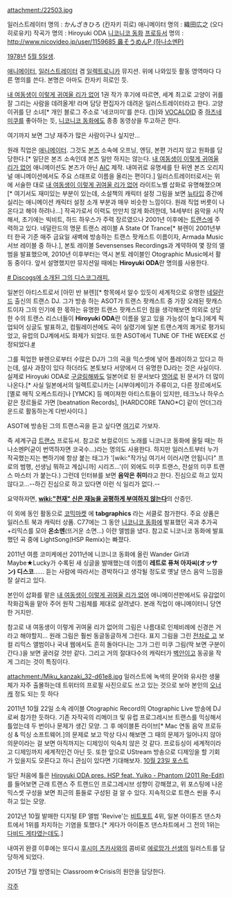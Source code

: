 attachment:/22503.jpg

일러스트레이터 명의 : かんざきひろ (칸자키 히로)
애니메이터 명의 : 織田広之 (오다 히로유키)
작곡가 명의 : Hiroyuki ODA
[[니코니코 동화]] [[프로듀서]] 명의 : [[http://www.nicovideo.jp/user/1159685 鼻そうめんP (하나소멘P)]]

[[1978년]] [[5월 5일]]생.

[[애니메이터]], [[일러스트레이터]] 겸 [[일렉트로니카]] 뮤지션. 위에 나와있듯 활동 영역마다 다른 명의를 쓴다. 본명은 아마도 칸자키 히로인 듯. 

[[내 여동생이 이렇게 귀여울 리가 없어]] 1권 작가 후기에 따르면, 세계 최고로 고양이 귀를 잘 그리는 사람을 데려올게! 라며 담당 편집자가 데려온 일러스트레이터라고 한다. 고양이귀를 단 소녀[* 개인 블로그 주소로 '네코미미'를 쓴다. ([http://nekomimi.tabgraphics.under.jp/])]와 [[VOCALOID]] 중 [[하츠네 미쿠]]를 좋아하는 듯, [[니코니코 동화]]에도 종종 동영상을 투고하곤 한다.

여기까지 보면 그냥 재주가 많은 사람이구나 싶지만...

원래 직업은 [[애니메이터]]. 그것도 [[본즈]] 소속에 오프닝, 엔딩, 본편 가리지 않고 원화를 담당한다.[* 일단은 본즈 소속인데 본즈 일만 하지는 않는다. [[내 여동생이 이렇게 귀여울 리가 없어]] 애니메이션도 본즈가 아닌 [[AIC]] 제작. 내여귀로 유명세를 탄 뒤엔 본즈 오리지널 애니메이션에서도 주요 스태프로 이름을 올리는 편이다.] 일러스트레이터로서는 위에 서술한 대로 [[내 여동생이 이렇게 귀여울 리가 없어]] 라이트노벨 삽화로 유명해졌으며[* 여기서도 재미있는 부분이 있는데, 소설책의 캐릭터 설정 그림을 보면 [[뉴타입]] 중간에 실리는 애니메이션 캐릭터 설정 소개 부분과 매우 비슷한 느낌이다. 원래 직업 버릇이 나온다고 해야 하려나...] 작곡가로서 이력도 만만치 않게 화려한데, 14세부터 음악을 시작해서, 초기에는 빅비트, 하드 하우스가 주력 장르였으나 2001년 이후에는 [[트랜스]]에 주력하고 있다. 네덜란드의 명문 트랜스 레이블 A State Of Trance[* 뷰렌이 2001년부터 한국 기준 매주 금요일 새벽에 방송하는 트랜스 팟캐스트 이름이자, Armada Music 서브 레이블 중 하나.], 본토 레이블 Sevensenses Recordings과 계약하여 몇 장의 앨범을 발표했으며, 2010년 이후부터는 역시 본토 레이블인 Otographic Music에서 활동 중이다. 앞서 설명했지만 뮤지션일 때에는 '''Hiroyuki ODA'''란 명의를 사용한다.

[http://www.discogs.com/artist/Hiroyuki+Oda # Discogs에 소개된 그의 디스코그래피.] 

일본인 아티스트로서 [아민 반 뷰렌][* 항목에서 알수 있듯이 세계적으로 유명한 [[네덜란드]] 출신의 트랜스 DJ. 그가 방송 하는 ASOT가 트랜스 팟캐스트 중 가장 오래된 팟캐스트이자 그의 인기에 한 몫하는 유명한 트랜스 팟캐스트인 점을 생각해보면 의외로 상당한 수의 트랜스 리스너들이 '''Hiroyuki ODA'''란 이름을 알고 있을 가능성이 높다.]에게 픽업되어 싱글도 발표하고, 컴필레이션에도 곡이 실렸기에 일본 트랜스계의 쾌거로 평가되었고, 유럽의 DJ계에서도 화제가 되었다. 또한 ASOT에서 TUNE OF THE WEEK로 선정되었다.[http://www.astateoftrance.com/episodes/episode-231/ #] 

그를 픽업한 뷰렌으로부터 수많은 DJ가 그의 곡을 믹스셋에 넣어 플레이하고 있다고 하는데, 설사 과장이 있다 하더라도 본토보다 서양에서 더 유명한 DJ라는 것은 사실이다. 실제로 Hiroyuki ODA로 [[구글링]]해봐도 일본어로 된 문서보다 [[영어]]로 된 문서가 더 많이 나온다.[* 사실 일본에서의 일렉트로니카는 [시부야케이]가 주류이고, 다른 장르에서도 [옐로 매직 오케스트라]나 [YMCK] 등 메이져한 아티스트들이 있지만, 테크노나 하우스 같은 장르들로 가면 [beatnation Records], [HARDCORE TANO*C] 같이 언더그라운드로 활동하는게 다반사이다.]

ASOT에 방송된 그의 트랜스곡을 듣고 싶다면 [http://www.youtube.com/artist/Hiroyuki_Oda?feature=watch_video_title 여기]로 가보자. 

즉 세계구급 [[트랜스]] 프로듀서. 참고로 보컬로이드 노래를 니코니코 동화에 올릴 때는 하나소멘P(굳이 번역하자면 코국수...)라는 명의도 사용한다. 하지만 일러스트부터 누가 작곡했는지는 뻔하기에 항상 붙는 태그가 '[wiki:"작가님 여기서 이러시면 안됩니다" 프로의 범행, 선생님 뭐하고 계십니까] 시리즈...'(이 외에도 미쿠 트랜스, 전설의 미쿠 트랜스 마스터 가 붙는다.) 그런데 인터뷰를 보면 '''음악은 취미'''라고 한다. 진심으로 하고 있지 않다고...--하긴 진심으로 하고 있다면 이런 식 일리가 없다.--

요약하자면, '''[[wiki:"천재" 신은 재능을 공평하게 부여하지 않는다]]'''의 산증인.

이 외에 동인 활동으로 [[코믹마켓]] 에 '''tabgraphics''' 라는 서클로 참가한다. 주요 상품은 일러스트 북과 캐릭터 상품. C77에는 그 동안 [[니코니코 동화]]에 발표했던 곡과 추가곡+리믹스를 모아 '''온소멘'''(뜨거운 소면...) 이란 앨범을 냈다. 참고로 니코니코 동화에 발표했던 곡 중에 LightSong(HSP Remix)는 빠졌다.

2011년 여름 코미케에선 2011년에 니코니코 동화에 올린 Wander Girl과 Maybe★Lucky가 수록된 새 싱글을 발매했는데 이름이 '''레트로 퓨쳐 아자씨(オッサン) 디스코'''...... 듣는 사람에 따라서는 경박하다고 생각될 정도로 옛날 댄스 음악 느낌을 잘 살리고 있다.

본인이 삽화를 맡은 [[내 여동생이 이렇게 귀여울 리가 없어]] 애니메이션판에서도 유감없이 작화감독을 맡아 주어 원작 그림체를 제대로 살려냈다. 본래 직업이 애니메이터니 당연한 거지만.

참고로 내 여동생이 이렇게 귀여울 리가 없어의 그림은 나름대로 인체비례에 신경쓴 거라고 해야할지... 원래 그림은 훨씬 동글동글하게 그린다. 표지 그림을 그린 [http://www.amazon.co.jp/%E9%9B%BB%E8%BB%8A%E3%81%A7%E9%9B%BB%E8%BB%8A%E3%81%A7-GO-%E3%82%8C%E3%81%BC%E3%82%8A%E3%82%85~%E3%81%97%E3%82%87%E3%82%93/dp/B001BZ8J3I 전차로 고] 보컬 리믹스 앨범이나 국내 웹에서도 흔히 돌아다니는 그가 그린 미쿠 그림(딱 보면 구분이 간다.)을 보면 굴러갈 것만 같다. 그리고 거의 절대다수의 캐릭터가 [[벽안]]이고 동공을 작게 그리는 것이 특징이다. 

attachment:/Miku_kanzaki_32-d61e8.jpg
일러스트에 녹색의 문어와 유사한 생물체가 자주 출몰하는데 트위터의 프로필 사진으로도 쓰고 있는 것으로 보아 본인의 [[오너캐]] 정도 되는 듯 하다

2011년 10월 22일 소속 레이블 Otographic Record의 Otographic Live 방송에 DJ로써 참가한 듯하다. 기존 자작곡의 리메이크 및 유럽 프로그레시브 트랜스를 믹싱해서 틀었는데 두 번이나 문제가 생긴 모양. 그 후 에이블톤 라이브[* Mac 연동 음악 프로듀싱 & 믹싱 소프트웨어.]의 문제로 보고 막상 다시 해보면 그 때의 문제가 일어나지 않아 의문이라는 걸 보면 아직까지는 디제잉이 익숙치 않은 것 같다. 프로듀싱이 세계적이라고 디제잉까지 세계적인건 아닌 듯. 또한 앞으로 UStream 방송으로 디제잉을 할 기회가 있을지도 모른다고 하니 관심이 있다면 기대해보자. [http://nekomimi.tabgraphics.under.jp/?month=201110 10월 23일 포스트]

일단 처음에 틀은 [http://www.youtube.com/watch?v=khClwdl9VxY Hiroyuki ODA pres. HSP feat. Yuiko - Phantom (2011 Re-Edit)]를 들어보면 근래 트랜스 주 트랜드인 프로그레시브 성향이 강해졌고, 위 포스팅에 나온 믹스셋 구성을 보면 최근의 튠들로 구성된 걸 알 수 있다. 지속적으로 트랜스 씬을 주시하고 있는 모양.

2012년 10월 발매한 디지털 EP 앨범 'Revive'는 [[비트포트]] 4위, 일본 아이튠즈 댄스차트에서 1위를 차지하는 기염을 토했다.[* 게다가 아이튠즈 댄스차트에서 그 전의 1위는 [[다비드 게타]]였는데도.]

내여귀 완결 이후에는 또다시 [[후시미 츠카사]]와의 콤비로 [[에로망가 선생]]의 일러스트를 담당하게 되었다.

2015년 7월 방영되는 Classroom☆Crisis의 원안을 담당한다.

[[각주]]

